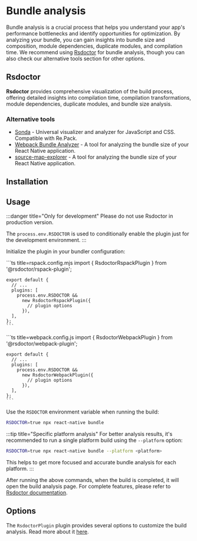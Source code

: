 # Bundle analysis

Bundle analysis is a crucial process that helps you understand your app's performance bottlenecks and identify opportunities for optimization. By analyzing your bundle, you can gain insights into bundle size and composition, module dependencies, duplicate modules, and compilation time. We recommend using [Rsdoctor](https://rsdoctor.dev/) for bundle analysis, though you can also check our alternative tools section for other options.

## Rsdoctor

**Rsdoctor** provides comprehensive visualization of the build process, offering detailed insights into compilation time, compilation transformations, module dependencies, duplicate modules, and bundle size analysis.

  ### Alternative tools

  - [Sonda](https://github.com/filipsobol/sonda) - Universal visualizer and analyzer for JavaScript and CSS. Compatible with Re.Pack.
  - [Webpack Bundle Analyzer](https://github.com/webpack-contrib/webpack-bundle-analyzer) - A tool for analyzing the bundle size of your React Native application.
  - [source-map-explorer](https://github.com/danvk/source-map-explorer) - A tool for analyzing the bundle size of your React Native application.

## Installation


<Tabs groupId="bundler">
  <Tab label="Rspack" value="rspack">
    <PackageManagerTabs command={{
      npm: 'npm install @rsdoctor/rspack-plugin -D',
      yarn: 'yarn add @rsdoctor/rspack-plugin -D',
      pnpm: 'pnpm add @rsdoctor/rspack-plugin -D',
      bun: 'bun add @rsdoctor/rspack-plugin -D',
    }} />
  </Tab>
  <Tab label="webpack" value="webpack">
    <PackageManagerTabs command={{
      npm: 'npm install @rsdoctor/webpack-plugin -D',
      yarn: 'yarn add @rsdoctor/webpack-plugin -D',
      pnpm: 'pnpm add @rsdoctor/webpack-plugin -D',
      bun: 'bun add @rsdoctor/webpack-plugin -D',
    }} />
  </Tab>
</Tabs>

## Usage

:::danger title="Only for development"
Please do not use Rsdoctor in production version.

The `process.env.RSDOCTOR` is used to conditionally enable the plugin just for the development environment.
:::

Initialize the plugin in your bundler configuration:

<Tabs groupId="bundler">
  <Tab label="Rspack" value="rspack">
    ```ts title=rspack.config.mjs
    import { RsdoctorRspackPlugin } from '@rsdoctor/rspack-plugin';

    export default {
      // ...
      plugins: [
        process.env.RSDOCTOR &&
          new RsdoctorRspackPlugin({
            // plugin options
          }),
      ],
    };
    ```
  </Tab>
  <Tab label="webpack" value="webpack">
    ```ts title=webpack.config.js
    import { RsdoctorWebpackPlugin } from '@rsdoctor/webpack-plugin';

    export default {
      // ...
      plugins: [
        process.env.RSDOCTOR &&
          new RsdoctorWebpackPlugin({
            // plugin options
          }),
      ],
    };
    ```
  </Tab>
</Tabs>

Use the `RSDOCTOR` environment variable when running the build:

```bash
RSDOCTOR=true npx react-native bundle
```

:::tip title="Specific platform analysis"
For better analysis results, it's recommended to run a single platform build using the `--platform` option:

```bash
RSDOCTOR=true npx react-native bundle --platform <platform>
```

This helps to get more focused and accurate bundle analysis for each platform.
:::

After running the above commands, when the build is completed, it will open the build analysis page. For complete features, please refer to [Rsdoctor documentation](https://rsdoctor.dev/).

## Options

The `RsdoctorPlugin` plugin provides several options to customize the build analysis. Read more about it [here](https://rsdoctor.dev/config/options/options).
